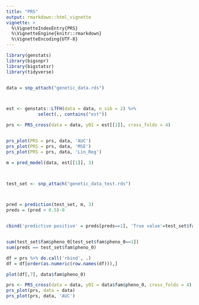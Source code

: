 ```yaml
---
title: "PRS"
output: rmarkdown::html_vignette
vignette: >
  %\VignetteIndexEntry{PRS}
  %\VignetteEngine{knitr::rmarkdown}
  %\VignetteEncoding{UTF-8}
---
```


```r
library(genstats)
library(bigsnpr)
library(bigstatsr)
library(tidyverse)


data = snp_attach("genetic_data.rds")



est <- genstats::LTFH(data = data, n_sib = 2) %>% 
            select(., contains("est"))

prs <- PRS_cross(data = data, y01 = est[[1]], cross_folds = 4)


prs_plot(PRS = prs, data, 'AUC')
prs_plot(PRS = prs, data, 'MSE')
prs_plot(PRS = prs, data, 'Lin_Reg')

```






```r


m = pred_model(data, est[[1]], 3)



test_set <- snp_attach("genetic_data_test.rds")



pred = prediction(test_set, m, 3)
preds = (pred > 0.5)-0


cbind('predictive positive' = preds[preds==1], 'True value'=test_set$fam$pheno_0[preds==1])


sum(test_set$fam$pheno_0[test_set$fam$pheno_0==1])
sum(preds == test_set$fam$pheno_0)
```



```r
df = prs %>% do.call('rbind', .)
df = df[order(as.numeric(row.names(df))),]

plot(df[,7], data$fam$pheno_0)
```

```r
prs <- PRS_cross(data = data, y01 = data$fam$pheno_0, cross_folds = 4)
prs_plot(prs, data = data)
prs_plot(prs, data, 'AUC')
```



